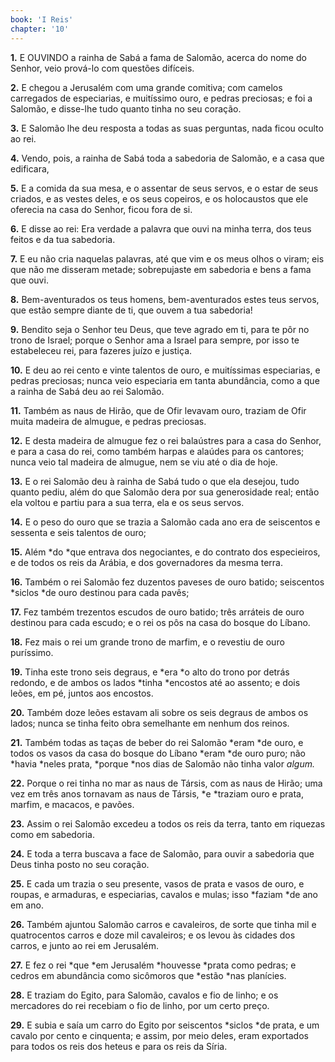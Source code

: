 ```yaml
---
book: 'I Reis'
chapter: '10'
---
```


**1.** E OUVINDO a rainha de Sabá a fama de Salomão, acerca do nome do Senhor, veio prová-lo com questões difíceis.

**2.** E chegou a Jerusalém com uma grande comitiva; com camelos carregados de especiarias, e muitíssimo ouro, e pedras preciosas; e foi a Salomão, e disse-lhe tudo quanto tinha no seu coração.

**3.** E Salomão lhe deu resposta a todas as suas perguntas, nada ficou oculto ao rei.

**4.** Vendo, pois, a rainha de Sabá toda a sabedoria de Salomão, e a casa que edificara,

**5.** E a comida da sua mesa, e o assentar de seus servos, e o estar de seus criados, e as vestes deles, e os seus copeiros, e os holocaustos que ele oferecia na casa do Senhor, ficou fora de si.

**6.** E disse ao rei: Era verdade a palavra que ouvi na minha terra, dos teus feitos e da tua sabedoria.

**7.** E eu não cria naquelas palavras, até que vim e os meus olhos o viram; eis que não me disseram metade; sobrepujaste em sabedoria e bens a fama que ouvi.

**8.** Bem-aventurados os teus homens, bem-aventurados estes teus servos, que estão sempre diante de ti, que ouvem a tua sabedoria!

**9.** Bendito seja o Senhor teu Deus, que teve agrado em ti, para te pôr no trono de Israel; porque o Senhor ama a Israel para sempre, por isso te estabeleceu rei, para fazeres juízo e justiça.

**10.** E deu ao rei cento e vinte talentos de ouro, e muitíssimas especiarias, e pedras preciosas; nunca veio especiaria em tanta abundância, como a que a rainha de Sabá deu ao rei Salomão.

**11.** Também as naus de Hirão, que de Ofir levavam ouro, traziam de Ofir muita madeira de almugue, e pedras preciosas.

**12.** E desta madeira de almugue fez o rei balaústres para a casa do Senhor, e para a casa do rei, como também harpas e alaúdes para os cantores; nunca veio tal madeira de almugue, nem se viu até o dia de hoje.

**13.** E o rei Salomão deu à rainha de Sabá tudo o que ela desejou, tudo quanto pediu, além do que Salomão dera por sua generosidade real; então ela voltou e partiu para a sua terra, ela e os seus servos.

**14.** E o peso do ouro que se trazia a Salomão cada ano era de seiscentos e sessenta e seis talentos de ouro;

**15.** Além *do *que entrava dos negociantes, e do contrato dos especieiros, e de todos os reis da Arábia, e dos governadores da mesma terra.

**16.** Também o rei Salomão fez duzentos paveses de ouro batido; seiscentos *siclos *de ouro destinou para cada pavês;

**17.** Fez também trezentos escudos de ouro batido; três arráteis de ouro destinou para cada escudo; e o rei os pôs na casa do bosque do Líbano.

**18.** Fez mais o rei um grande trono de marfim, e o revestiu de ouro puríssimo.

**19.** Tinha este trono seis degraus, e *era *o alto do trono por detrás redondo, e de ambos os lados *tinha *encostos até ao assento; e dois leões, em pé, juntos aos encostos.

**20.** Também doze leões estavam ali sobre os seis degraus de ambos os lados; nunca se tinha feito obra semelhante em nenhum dos reinos.

**21.** Também todas as taças de beber do rei Salomão *eram *de ouro, e todos os vasos da casa do bosque do Líbano *eram *de ouro puro; não *havia *neles prata, *porque *nos dias de Salomão não tinha valor *algum.*

**22.** Porque o rei tinha no mar as naus de Társis, com as naus de Hirão; uma vez em três anos tornavam as naus de Társis, *e *traziam ouro e prata, marfim, e macacos, e pavões.

**23.** Assim o rei Salomão excedeu a todos os reis da terra, tanto em riquezas como em sabedoria.

**24.** E toda a terra buscava a face de Salomão, para ouvir a sabedoria que Deus tinha posto no seu coração.

**25.** E cada um trazia o seu presente, vasos de prata e vasos de ouro, e roupas, e armaduras, e especiarias, cavalos e mulas; isso *faziam *de ano em ano.

**26.** Também ajuntou Salomão carros e cavaleiros, de sorte que tinha mil e quatrocentos carros e doze mil cavaleiros; e os levou às cidades dos carros, e junto ao rei em Jerusalém.

**27.** E fez o rei *que *em Jerusalém *houvesse *prata como pedras; e cedros em abundância como sicômoros que *estão *nas planícies.

**28.** E traziam do Egito, para Salomão, cavalos e fio de linho; e os mercadores do rei recebiam o fio de linho, por um certo preço.

**29.** E subia e saía um carro do Egito por seiscentos *siclos *de prata, e um cavalo por cento e cinquenta; e assim, por meio deles, eram exportados para todos os reis dos heteus e para os reis da Síria.